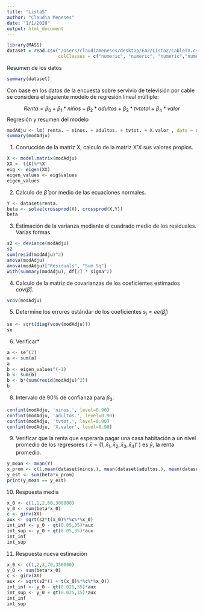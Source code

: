 ```yaml
---
title: "Lista5"
author: "Claudia Meneses"
date: "1/1/2020"
output: html_document
---
```


```r
library(MASS)
dataset = read.csv("/Users/claudiameneses/desktop/EA2/Lista2/cableTV.csv", header=T,
                   colClasses = c("numeric", "numeric", "numeric","numeric", "numeric", "numeric","numeric", "numeric", "numeric"))
```

Resumen de los datos

```r
summary(dataset)
```

Con base en los datos de la encuesta sobre servivio de televisión por cable se considera el siguiente modelo de regresión lineal múltiple:

$$Renta = \beta_0  + \beta_1 * niños + \beta_2 * adultos + \beta_3 * tvtotal + \beta_4 * valor$$
Regresión y resumen del modelo

```r
modAdju <- lm( renta. ~ ninos. + adultos. + tvtot. + X.valor , data = dataset)
summary(modAdju)
```

1. Conrucción de la matriz X, calculo de la matriz X'X sus valores propios.
```r
X <- model.matrix(modAdju)
XX <- t(X)%*%X
eig <- eigen(XX)
eigen_values <- eig$values
eigen_values
```

2. Calculo de $\hat{\beta}$ por medio de las ecuaciones normales.

```r
Y <- dataset$renta.
beta <- solve(crossprod(X), crossprod(X,Y))
beta
```

3. Estimación de la varianza mediante el cuadrado medio de los residuales. Varias formas.

```r
s2 <- deviance(modAdju)
s2
sum(resid(modAdju)^2)
anova(modAdju) 
anova(modAdju)["Residuals", "Sum Sq"]
with(summary(modAdju), df[2] * sigma^2)
```

4. Calculo de la matriz de covarianzas de los coeficientes estimados $cov(\hat{\beta})$.

```r
vcov(modAdju)
```

5. Determine los errores estándar de los coeficientes $s_j = ee(\hat{\beta}_j)$

```r
se <- sqrt(diag(vcov(modAdju)))
se
```

6. Verificar*

```r
a <- se^(2)
a <- sum(a)
a
b <- eigen_values^(-1)
b <- sum(b)
b <- b*(sum(resid(modAdju)^2))
b
```

8. Intervalo de 90% de confianza para $\beta_3$.

```r
confint(modAdju, 'ninos.', level=0.90)
confint(modAdju, 'adultos.', level=0.90)
confint(modAdju, 'tvtot.', level=0.90)
confint(modAdju, 'X.valor', level=0.90)
```


9. Verificar que la renta que esperaría pagar una casa habitación a un nivel promedio de los regresores ( $\bar{x} = (1,\bar{x}_1 , \bar{x}_2, \bar{x}_3, \bar{x}_4 )'$ ) es $\bar{y}$, la renta promedio.

```r
y_mean <- mean(Y)
x_prom <- c(1,mean(dataset$ninos.), mean(dataset$adultos.), mean(dataset$tvtot.), mean(dataset$X.valor)) 
y_est <- sum(beta*x_prom)
print(y_mean == y_est)
```

10. Respuesta media

```r
x_0 <- c(1,1,2,60,300000)
y_0 <- sum(beta*x_0)
c <- ginv(XX)
aux <- sqrt(s2*t(x_0)%*%c%*%x_0)
int_inf <- y_0 - qt(0.05,35)*aux
int_sup <- y_0 + qt(0.05,35)*aux
int_inf
int_sup
```


11. Respuesta nueva estimación

```r
x_0 <- c(1,2,3,70,350000)
y_0 <- sum(beta*x_0)
c <- ginv(XX)
aux <- sqrt(s2*(1 + t(x_0)%*%c%*%x_0))
int_inf <- y_0 - qt(0.025,35)*aux
int_sup <- y_0 + qt(0.025,35)*aux
int_inf
int_sup
```





